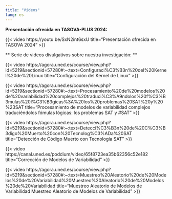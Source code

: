 ```yaml
---
title: "Videos"
lang: es
---
```


**Presentación ofrecida en TASOVA-PLUS 2024:**

{{< video https://youtu.be/SxN2int6sxU title="Presentación ofrecida en TASOVA 2024" >}}

\*\* Serie de videos divulgativos sobre nuestra investigación: \*\*

{{< video https://agora.uned.es/course/view.php?id=5219&sectionid=57280#:~:text=Configuraci%C3%B3n%20del%20Kernel%20de%20Linux title="Configuración del Kernel de Linux" >}}

{{< video https://agora.uned.es/course/view.php?id=5219&sectionid=57280#:~:text=Procesamiento%20de%20modelos%20de%20variabilidad%20complejos%20traduci%C3%A9ndolos%20f%C3%B3mulas%20l%C3%B3gicas%3A%20los%20problemas%20SAT%20y%20%23SAT title="Procesamiento de modelos de variabilidad complejos traduciéndolos fómulas lógicas: los problemas SAT y #SAT" >}}

{{< video https://agora.uned.es/course/view.php?id=5219&sectionid=57280#:~:text=Detecci%C3%B3n%20de%20C%C3%B3digo%20Muerto%20con%20Tecnolog%C3%ADa%20SAT title="Detección de Código Muerto con Tecnología SAT" >}}

{{< video https://canal.uned.es/poddium/video/65f8723ea35b62356c52e182 title="Corrección de Modelos de Variabilidad" >}}

{{< video https://agora.uned.es/course/view.php?id=5219&sectionid=57280#:~:text=Muestreo%20Aleatorio%20de%20Modelos%20de%20Variabilidad%20Muestreo%20Aleatorio%20de%20Modelos%20de%20Variabilidad title="Muestreo Aleatorio de Modelos de Variabilidad Muestreo Aleatorio de Modelos de Variabilidad" >}}
